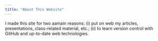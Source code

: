 ```yaml
---
title: "About This Website"
---
```


I made this site for two aamain reasons: (i) put on web my articles, presentations, class-related material, etc.; (ii) to learn version control with GitHub and up-to-date web technologies.

